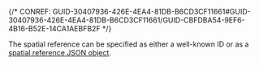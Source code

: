 

{/* CONREF: GUID-30407936-426E-4EA4-81DB-B6CD3CF11661#GUID-30407936-426E-4EA4-81DB-B6CD3CF11661/GUID-CBFDBA54-9EF6-4B16-B52E-14CA1AEBFB2F  */}

The spatial reference can be specified as either a well-known ID or as a [spatial reference JSON object](/geometry-objects#spatial-reference).
